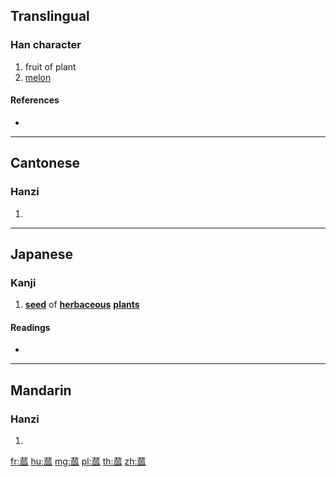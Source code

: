 {{character info/new}}
==Translingual==

===Han character===
{{Han char|rn=140|rad=艸|as=10|sn=16|four=44212|canj=THOO,XXXTH}}

# fruit of plant
# [[melon]]

====References====
* {{Han ref|kx=1051.200|dkj=31658|dj=1513.130|hdz=53266.040|uh=84CF|ud=33999|bh=E3CC|bd=58316}}

----

==Cantonese==

===Hanzi===
{{yue-hanzi|jyut=|y=lo2}}

# {{defn|lang=yue|sort=艸10}}

----

==Japanese==

===Kanji===
{{ja-kanji|grade=|rs=艸10}}

# '''[[seed]]''' of '''[[herbaceous]]''' '''[[plants]]'''

====Readings====
* {{ja-readings|on=[[ら]] (ra)|kun=[[うり]] (uri), [[くさのみ]] (kusanomi)|nanori=}}

----

==Mandarin==

===Hanzi===
{{cmn-hanzi|pin=[[luǒ]] ([[luo3]])|wg=lo<sup>3</sup>}}

# {{defn|lang=cmn|sort=艸10}}

[[fr:蓏]]
[[hu:蓏]]
[[mg:蓏]]
[[pl:蓏]]
[[th:蓏]]
[[zh:蓏]]